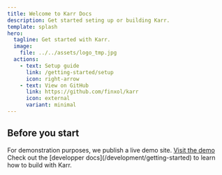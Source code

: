 ```yaml
---
title: Welcome to Karr Docs
description: Get started seting up or building Karr.
template: splash
hero:
  tagline: Get started with Karr.
  image:
    file: ../../assets/logo_tmp.jpg
  actions:
    - text: Setup guide
      link: /getting-started/setup
      icon: right-arrow
    - text: View on GitHub
      link: https://github.com/finxol/karr
      icon: external
      variant: minimal
---
```



## Before you start

<CardGrid stagger>
	<Card title="Live demo" icon="rocket">
	   For demonstration purposes, we publish a live demo site.
	   <a href="https://karr.finxol.io" target="_blank" rel="noopener noreferrer">Visit the demo</a>
	</Card>
	<Card title="Are you a developer?" icon="add-document">
		Check out the [developper docs](/development/getting-started) to learn how to build with Karr.
	</Card>
</CardGrid>

